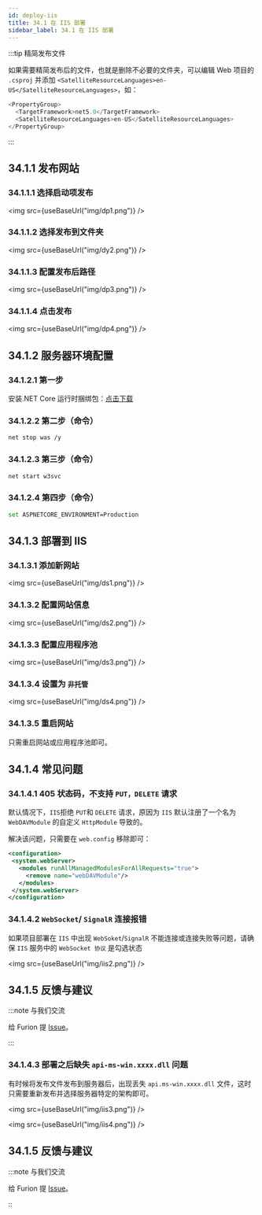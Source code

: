 ```yaml
---
id: deploy-iis
title: 34.1 在 IIS 部署
sidebar_label: 34.1 在 IIS 部署
---
```



:::tip 精简发布文件

如果需要精简发布后的文件，也就是删除不必要的文件夹，可以编辑 Web 项目的 `.csproj` 并添加 `<SatelliteResourceLanguages>en-US</SatelliteResourceLanguages>`，如：

```cs showLineNumbers  {3}
<PropertyGroup>
  <TargetFramework>net5.0</TargetFramework>
  <SatelliteResourceLanguages>en-US</SatelliteResourceLanguages>
</PropertyGroup>
```

:::

## 34.1.1 发布网站

### 34.1.1.1 选择启动项发布

<img src={useBaseUrl("img/dp1.png")} />

### 34.1.1.2 选择发布到文件夹

<img src={useBaseUrl("img/dy2.png")} />

### 34.1.1.3 配置发布后路径

<img src={useBaseUrl("img/dp3.png")} />

### 34.1.1.4 点击发布

<img src={useBaseUrl("img/dp4.png")} />

## 34.1.2 服务器环境配置

### 34.1.2.1 第一步

安装.NET Core 运行时捆绑包：[点击下载](https://dotnet.microsoft.com/permalink/dotnetcore-current-windows-runtime-bundle-installer)

### 34.1.2.2 第二步（命令）

```bash showLineNumbers
net stop was /y
```

### 34.1.2.3 第三步（命令）

```bash showLineNumbers
net start w3svc
```

### 34.1.2.4 第四步（命令）

```bash showLineNumbers
set ASPNETCORE_ENVIRONMENT=Production
```

## 34.1.3 部署到 IIS

### 34.1.3.1 添加新网站

<img src={useBaseUrl("img/ds1.png")} />

### 34.1.3.2 配置网站信息

<img src={useBaseUrl("img/ds2.png")} />

### 34.1.3.3 配置应用程序池

<img src={useBaseUrl("img/ds3.png")} />

### 34.1.3.4 设置为 `非托管`

<img src={useBaseUrl("img/ds4.png")} />

### 34.1.3.5 重启网站

只需重启网站或应用程序池即可。

## 34.1.4 常见问题

### 34.1.4.1 405 状态码，不支持 `PUT，DELETE` 请求

默认情况下，`IIS`拒绝 `PUT`和 `DELETE` 请求，原因为 `IIS` 默认注册了一个名为 `WebDAVModule` 的自定义 `HttpModule` 导致的。

解决该问题，只需要在 `web.config` 移除即可：

```xml {2-6}
<configuration>
 <system.webServer>
   <modules runAllManagedModulesForAllRequests="true">
     <remove name="webDAVModule"/>
   </modules>
 </system.webServer>
</configuration>
```

### 34.1.4.2 `WebSocket`/ `SignalR` 连接报错

如果项目部署在 `IIS` 中出现 `WebSoket`/`SignalR` 不能连接或连接失败等问题，请确保 `IIS` 服务中的 `WebSocket 协议` 是勾选状态

<img src={useBaseUrl("img/iis2.png")} />

## 34.1.5 反馈与建议

:::note 与我们交流

给 Furion 提 [Issue](https://gitee.com/dotnetchina/Furion/issues/new?issue)。

:::

### 34.1.4.3 部署之后缺失 `api-ms-win.xxxx.dll` 问题

有时候将发布文件发布到服务器后，出现丢失 `api.ms-win.xxxx.dll` 文件，这时只需要重新发布并选择服务器特定的架构即可。

<img src={useBaseUrl("img/iis3.png")} />

<img src={useBaseUrl("img/iis4.png")} />

## 34.1.5 反馈与建议

:::note 与我们交流

给 Furion 提 [Issue](https://gitee.com/dotnetchina/Furion/issues/new?issue)。

::